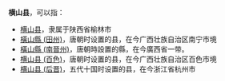 '''横山县'''，可以指：
*[[横山县|横山县]]，隶属于陕西省榆林市
*[[橫山縣_(田州)|橫山縣 (田州)]]，唐朝时设置的县，在今广西壮族自治区南宁市境
*[[橫山縣_(南晉州)|橫山縣 (南晉州)]]，唐朝時設置的縣，在今廣西省一带。
*[[横山县_(百色)|横山县 (百色)]]，唐朝时设置的县，在今广西壮族自治区百色市境
*[[横山县_(后晋)|横山县 (后晋)]]，五代十国时设置的县，在今浙江省杭州市

{{Disambig|H|Cat=三字中国县名消歧义}}